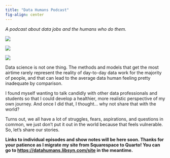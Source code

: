 ```yaml
---
title: "Data Humans Podcast"
fig-align: center
---
```



*A podcast about data jobs and the humans who do them.*


::: {layout-ncol=3}
[![](assets/img/listen-on-apple-podcasts.png)](https://podcasts.apple.com/us/podcast/data-humans/id1652989136)

[![](assets/img/listen-on-spotify.png)](https://open.spotify.com/show/6hxbEBZHCVQ409bB5m1KOC?si=cc1afc7b4ada4e7b&nd=1)

[![](assets/img/listen-on-google-podcasts.png)](https://podcasts.google.com/feed/aHR0cHM6Ly9mZWVkcy5saWJzeW4uY29tLzQyMTI2OC9yc3M)
:::


Data science is not one thing. The methods and models that get the most airtime rarely represent the reality of day-to-day data work for the majority of people, and that can lead to the average data human feeling pretty inadequate by comparison.  

I found myself wanting to talk candidly with other data professionals and students so that I could develop a healthier, more realistic perspective of my own journey. And once I did that, I thought… why not share that with the world? 

Turns out, we all have a lot of struggles, fears, aspirations, and questions in common, we just don’t put it out in the world because that feels vulnerable. So, let’s share our stories.  


**Links to individual episodes and show notes will be here soon. Thanks for your patience as I migrate my site from Squarespace to Quarto! You can go to [https://datahumans.libsyn.com/site](https://datahumans.libsyn.com/site) in the meantime.** 
